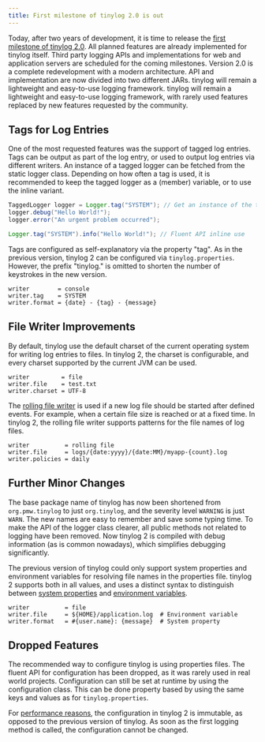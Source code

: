 ```yaml
---
title: First milestone of tinylog 2.0 is out
---
```



Today, after two years of development, it is time to release the [first milestone of tinylog 2.0](/download/). All planned features are already implemented for tinylog itself. Third party logging APIs and implementations for web and application servers are scheduled for the coming milestones. Version 2.0 is a complete redevelopment with a modern architecture. API and implementation are now divided into two different JARs. tinylog will remain a lightweight and easy-to-use logging framework. tinylog will remain a lightweight and easy-to-use logging framework, with rarely used features replaced by new features requested by the community.

## Tags for Log Entries

One of the most requested features was the support of tagged log entries. Tags can be output as part of the log entry, or used to output log entries via different writers. An instance of a tagged logger can be fetched from the static logger class. Depending on how often a tag is used, it is recommended to keep the tagged logger as a (member) variable, or to use the inline variant.

```java
TaggedLogger logger = Logger.tag("SYSTEM"); // Get an instance of the tagged logger
logger.debug("Hello World!");
logger.error("An urgent problem occurred");
```

```java
Logger.tag("SYSTEM").info("Hello World!"); // Fluent API inline use
```

Tags are configured as self-explanatory via the property "tag". As in the previous version, tinylog 2 can be configured via `tinylog.properties`. However, the prefix "tinylog." is omitted to shorten the number of keystrokes in the new version.

```properties
writer        = console
writer.tag    = SYSTEM
writer.format = {date} - {tag} - {message}
```

## File Writer Improvements

By default, tinylog use the default charset of the current operating system for writing log entries to files. In tinylog 2, the charset is configurable, and every charset supported by the current JVM can be used.

```properties
writer         = file
writer.file    = test.txt
writer.charset = UTF-8
```

The [rolling file writer](/configuration/#rolling-file-writer) is used if a new log file should be started after defined events. For example, when a certain file size is reached or at a fixed time. In tinylog 2, the rolling file writer supports patterns for the file names of log files.

```properties
writer          = rolling file
writer.file     = logs/{date:yyyy}/{date:MM}/myapp-{count}.log
writer.policies = daily
```

## Further Minor Changes

The base package name of tinylog has now been shortened from `org.pmw.tinylog` to just `org.tinylog`, and the severity level `WARNING` is just `WARN`. The new names are easy to remember and save some typing time. To make the API of the <JavadocLink class="org.tinylog.Logger">logger class</JavadocLink> clearer, all public methods not related to logging have been removed. Now tinylog 2 is compiled with debug information (as is common nowadays), which simplifies debugging significantly.

The previous version of tinylog could only support system properties and environment variables for resolving file names in the properties file. tinylog 2 supports both in all values, and uses a distinct syntax to distinguish between [system properties](/configuration/#system-properties) and [environment variables](/configuration/#environment-variables).

```properties
writer          = file
writer.file     = ${HOME}/application.log  # Environment variable
writer.format   = #{user.name}: {message}  # System property
```

## Dropped Features

The recommended way to configure tinylog is using properties files. The fluent API for configuration has been dropped, as it was rarely used in real world projects. Configuration can still be set at runtime by using the <JavadocLink class="org.tinylog.configuration.Configuration">configuration class</JavadocLink>. This can be done property based by using the same keys and values as for `tinylog.properties`.

For [performance reasons](/benchmark/), the configuration in tinylog 2 is immutable, as opposed to the previous version of tinylog. As soon as the first logging method is called, the configuration cannot be changed.
